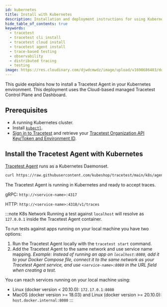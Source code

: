 ```yaml
---
id: kubernetes
title: Install with Kubernetes
description: Installation and deployment instructions for using Kubernetes deploy a Tracetest Agent and use the Cloud-based managed Tracetest Control Plane / Dashboard.
hide_table_of_contents: true
keywords:
  - tracetest
  - tracetest cli install
  - tracetest cloud install
  - tracetest agent install
  - trace-based testing
  - observability
  - distributed tracing
  - testing
image: https://res.cloudinary.com/djwdcmwdz/image/upload/v1698686403/docs/Blog_Thumbnail_14_rsvkmo.jpg
---
```


This guide explains how to install a Tracetest Agent in your Kubernetes environment. This deployment uses the Cloud-based managed Tracetest Control Plane and Dashboard.

## Prerequisites

- A running Kubernetes cluster.
- Install [`kubectl`](https://kubernetes.io/docs/tasks/tools/#kubectl).
- [Sign in to Tracetest](https://app.tracetest.io/) and retrieve your [Tracetest Organization API Key/Token and Environment ID](https://app.tracetest.io/retrieve-token).


## Install the Tracetest Agent with Kubernetes

[Tracetest Agent](/concepts/agent) runs as a Kubernetes Daemonset.

```bash title="Terminal"
curl https://raw.githubusercontent.com/kubeshop/tracetest/main/k8s/agent/deploy-agent.sh | bash -s -- default <TRACETEST_API_KEY> --environment <TRACETEST_ENVIRONMENT_ID>
```

The Tracetest Agent is running in Kubernetes and ready to accept traces.

gRPC: `http://<service-name>:4317`

HTTP: `http://<service-name>:4318/v1/traces`

:::note K8s Network
Running a test against `localhost` will resolve as `127.0.0.1` inside the Tracetest Agent container.

To run tests against apps running on your local machine you have two options:

1. Run the Tracetest Agent locally with the `tracetest start` command.
2. Add the Tracetest Agent to the same network and use service name mapping. *Example: Instead of running an app on `localhost:8080`, add it to your Docker Compose file, connect it to the same network as your Tracetest Agent service, and use `<service-name>:8080` in the URL field when creating a test.*

You can reach services running on your local machine using:

- Linux (docker version < 20.10.0): `172.17.0.1:8080`
- MacOS (docker version >= 18.03) and Linux (docker version >= 20.10.0): `host.docker.internal:8080`
:::
